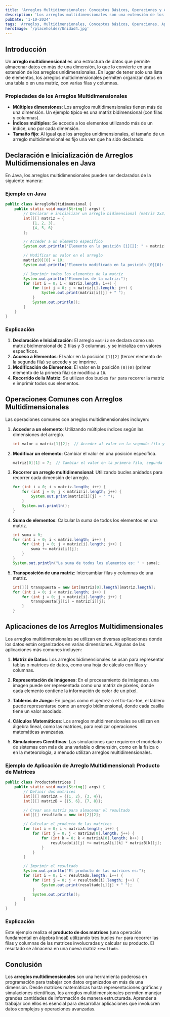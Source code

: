 ---
title: 'Arreglos Multidimensionales: Conceptos Básicos, Operaciones y Aplicaciones'
description: 'Los arreglos multidimensionales son una extensión de los arreglos unidimensionales, permitiendo almacenar datos en más de una dimensión. Se presentan los conceptos básicos, operaciones y aplicaciones de estos arreglos.'
pubDate: '1-10-2024'
tags: 'Arreglos, Multidimensionales, Conceptos básicos, Operaciones, Aplicaciones, Programación, Java'
heroImage: '/placeholder/Unidad4.jpg'
---

## Introducción

Un **arreglo multidimensional** es una estructura de datos que permite almacenar datos en más de una dimensión, lo que lo convierte en una extensión de los arreglos unidimensionales. En lugar de tener solo una lista de elementos, los arreglos multidimensionales permiten organizar datos en una tabla o en una matriz, con varias filas y columnas.

### Propiedades de los Arreglos Multidimensionales

- **Múltiples dimensiones**: Los arreglos multidimensionales tienen más de una dimensión. Un ejemplo típico es una matriz bidimensional (con filas y columnas).
- **Índices múltiples**: Se accede a los elementos utilizando más de un índice, uno por cada dimensión.
- **Tamaño fijo**: Al igual que los arreglos unidimensionales, el tamaño de un arreglo multidimensional es fijo una vez que ha sido declarado.

## Declaración e Inicialización de Arreglos Multidimensionales en Java

En Java, los arreglos multidimensionales pueden ser declarados de la siguiente manera:

### Ejemplo en Java

```java
public class ArregloMultidimensional {
    public static void main(String[] args) {
        // Declarar e inicializar un arreglo bidimensional (matriz 2x3)
        int[][] matriz = {
            {1, 2, 3},
            {4, 5, 6}
        };

        // Acceder a un elemento específico
        System.out.println("Elemento en la posición [1][2]: " + matriz[1][2]);

        // Modificar un valor en el arreglo
        matriz[0][0] = 10;
        System.out.println("Elemento modificado en la posición [0][0]: " + matriz[0][0]);

        // Imprimir todos los elementos de la matriz
        System.out.println("Elementos de la matriz:");
        for (int i = 0; i < matriz.length; i++) {
            for (int j = 0; j < matriz[i].length; j++) {
                System.out.print(matriz[i][j] + " ");
            }
            System.out.println();
        }
    }
}
```

### Explicación

1. **Declaración e Inicialización**: El arreglo `matriz` se declara como una matriz bidimensional de 2 filas y 3 columnas, y se inicializa con valores específicos.
2. **Acceso a Elementos**: El valor en la posición `[1][2]` (tercer elemento de la segunda fila) se accede y se imprime.
3. **Modificación de Elementos**: El valor en la posición `[0][0]` (primer elemento de la primera fila) se modifica a `10`.
4. **Recorrido de la Matriz**: Se utilizan dos bucles `for` para recorrer la matriz e imprimir todos sus elementos.

## Operaciones Comunes con Arreglos Multidimensionales

Las operaciones comunes con arreglos multidimensionales incluyen:

1. **Acceder a un elemento**: Utilizando múltiples índices según las dimensiones del arreglo.
   ```java
   int valor = matriz[1][2];  // Acceder al valor en la segunda fila y tercera columna
   ```

2. **Modificar un elemento**: Cambiar el valor en una posición específica.
   ```java
   matriz[0][1] = 7;  // Cambiar el valor en la primera fila, segunda columna
   ```

3. **Recorrer un arreglo multidimensional**: Utilizando bucles anidados para recorrer cada dimensión del arreglo.
   ```java
   for (int i = 0; i < matriz.length; i++) {
       for (int j = 0; j < matriz[i].length; j++) {
           System.out.print(matriz[i][j] + " ");
       }
       System.out.println();
   }
   ```

4. **Suma de elementos**: Calcular la suma de todos los elementos en una matriz.
   ```java
   int suma = 0;
   for (int i = 0; i < matriz.length; i++) {
       for (int j = 0; j < matriz[i].length; j++) {
           suma += matriz[i][j];
       }
   }
   System.out.println("La suma de todos los elementos es: " + suma);
   ```

5. **Transposición de una matriz**: Intercambiar filas y columnas de una matriz.
   ```java
   int[][] transpuesta = new int[matriz[0].length][matriz.length];
   for (int i = 0; i < matriz.length; i++) {
       for (int j = 0; j < matriz[i].length; j++) {
           transpuesta[j][i] = matriz[i][j];
       }
   }
   ```

## Aplicaciones de los Arreglos Multidimensionales

Los arreglos multidimensionales se utilizan en diversas aplicaciones donde los datos están organizados en varias dimensiones. Algunas de las aplicaciones más comunes incluyen:

1. **Matriz de Datos**: Los arreglos bidimensionales se usan para representar tablas o matrices de datos, como una hoja de cálculo con filas y columnas.
   
2. **Representación de Imágenes**: En el procesamiento de imágenes, una imagen puede ser representada como una matriz de píxeles, donde cada elemento contiene la información de color de un píxel.

3. **Tableros de Juego**: En juegos como el ajedrez o el tic-tac-toe, el tablero puede representarse como un arreglo bidimensional, donde cada casilla tiene un valor asociado.

4. **Cálculos Matemáticos**: Los arreglos multidimensionales se utilizan en álgebra lineal, como las matrices, para realizar operaciones matemáticas avanzadas.

5. **Simulaciones Científicas**: Las simulaciones que requieren el modelado de sistemas con más de una variable o dimensión, como en la física o en la meteorología, a menudo utilizan arreglos multidimensionales.

### Ejemplo de Aplicación de Arreglo Multidimensional: Producto de Matrices

```java
public class ProductoMatrices {
    public static void main(String[] args) {
        // Definir dos matrices
        int[][] matrizA = {{1, 2}, {3, 4}};
        int[][] matrizB = {{5, 6}, {7, 8}};

        // Crear una matriz para almacenar el resultado
        int[][] resultado = new int[2][2];

        // Calcular el producto de las matrices
        for (int i = 0; i < matrizA.length; i++) {
            for (int j = 0; j < matrizB[0].length; j++) {
                for (int k = 0; k < matrizA[0].length; k++) {
                    resultado[i][j] += matrizA[i][k] * matrizB[k][j];
                }
            }
        }

        // Imprimir el resultado
        System.out.println("El producto de las matrices es:");
        for (int i = 0; i < resultado.length; i++) {
            for (int j = 0; j < resultado[i].length; j++) {
                System.out.print(resultado[i][j] + " ");
            }
            System.out.println();
        }
    }
}
```

### Explicación

Este ejemplo realiza el **producto de dos matrices** (una operación fundamental en álgebra lineal) utilizando tres bucles `for` para recorrer las filas y columnas de las matrices involucradas y calcular su producto. El resultado se almacena en una nueva matriz `resultado`.

## Conclusión

Los **arreglos multidimensionales** son una herramienta poderosa en programación para trabajar con datos organizados en más de una dimensión. Desde matrices matemáticas hasta representaciones gráficas y simulaciones científicas, los arreglos multidimensionales permiten manejar grandes cantidades de información de manera estructurada. Aprender a trabajar con ellos es esencial para desarrollar aplicaciones que involucren datos complejos y operaciones avanzadas.
